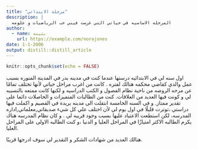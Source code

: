 ```yaml
---
title: "مرحلة الابتدائي"
description: |
  المرحله الاساسيه في حياتي التي غرست فيني حب الرياضيات و علومه
author:
  - name: بثينه 
    url: https://example.com/norajones
date: 1-1-2006
output: distill::distill_article
---
```


```r
knitr::opts_chunk$set(echo = FALSE)
```

اول سنه لي في الابتدائيه درستها عندما كنت في مدينه بدر في المدينة المنوره بسبب عمل والدي كقاضي محكمه هنالك لفتره . 
كانت من اغرب مراحل حياتي لأنها تختلف تمامًا عن مرحه الروضه من ناحية نظام الفصول و الكتب الدراسيه و لكنها كانت ممتعه بالنسبيه لي و كونت فيها العديد من العلاقات.
كنت من الطالبات المتميزات و الحاصلات دائما على تقدير ممتاز.
و في السنه الخامسة انتقلت الى مدينه بريدة في القصيم و اكملت فيها دراستي ،توترت قليلًا في اول يوم لي لأن اختلف علي كل شيء صديقاتي,معلماتي,اداره المدرسه، لكن استطعت الاعتياد عليها بسبب وجود قريبه لي . 
و كان نظام المدرسه هناك يكرم الطالبه الاكثر امتيازًا في المراحل العليا و الدنيا ،و كنت الطالبه الاولى على المراحل العليا.

هنالك العديد من شهادات الشكر و التقدير لي سوف ادرجها قريبًا.




